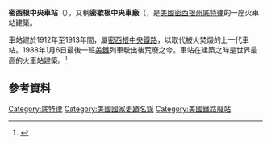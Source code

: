 {{Infobox NRHP
|name            = 密西根中央車站<br>Michigan Central Station
|image           = Michigan Central Train Station Exterior 2010.jpg
|caption         = 2010年
|location        = 密歇根州底特律西維諾爾公路2405號
|lat_degrees     = 42
|lat_minutes     = 19
|lat_seconds     = 43.69
|lat_direction   = N
|long_degrees    = 083
|long_minutes    = 04
|long_seconds    = 39.83
|long_direction  = W
|area            = {{convert|500000|sqft|m2|abbr=on}}
|architect       = [[Reed_and_Stem|Reed and Stem]],<br>[[Warren_and_Wetmore|Warren and Wetmore]]
|construction firm = George A. Fuller Company
|architecture    = [[布雜藝術|布雜藝術]]
|constructed           = 1912年6月－1913年12月
|added           = 1975年4月16日
|refnum          = 75000969
|governing_body  = 私人
}}
'''密西根中央車站'''（{{lang-en|Michigan Central Station}}），又稱'''密歇根中央車廠'''（{{lang|en|Michigan Central Depot}}，是[[美國|美國]][[密西根州|密西根州]][[底特律|底特律]]的一座火車站建築。

車站建於1912年至1913年間，屬[[密西根中央鐵路|密西根中央鐵路]]，以取代被火焚燬的上一代車站。1988年1月6日最後一班[[美鐵|美鐵]]列車駛出後荒廢之今。車站在建築之時是世界最高的火車站建築。<ref name=Kavanaugh>{{Cite book| author=Kavanaugh, Kelli B.| title=Detroit's Michigan Central Station (Images of America)| year=2001| publisher=Arcadia Publishing| isbn=0-7385-1881-6}}</ref>

==參考資料==
{{reflist}}
[[Category:底特律|Category:底特律]]
[[Category:美國國家史蹟名錄|Category:美國國家史蹟名錄]]
[[Category:美國鐵路廢站|Category:美國鐵路廢站]]